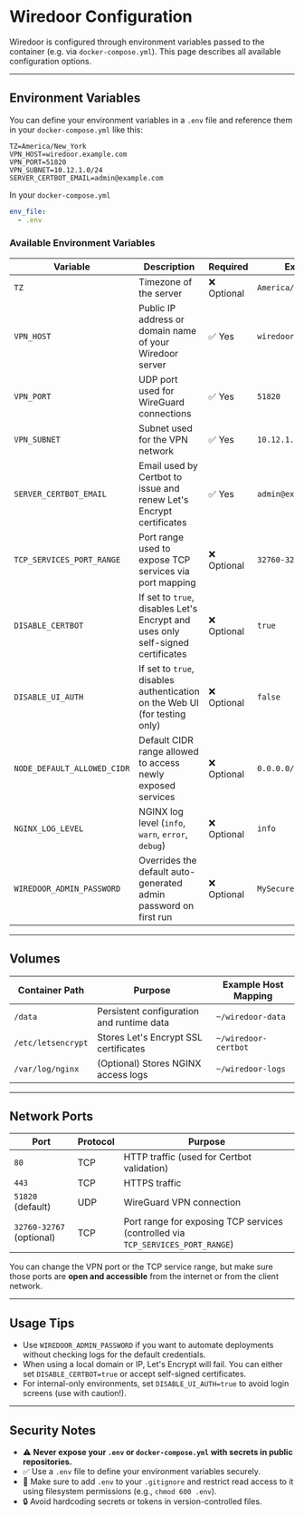 # Wiredoor Configuration

Wiredoor is configured through environment variables passed to the container (e.g. via `docker-compose.yml`).
This page describes all available configuration options.

---

## Environment Variables

You can define your environment variables in a `.env` file and reference them in your `docker-compose.yml` like this:

```dotenv
TZ=America/New_York
VPN_HOST=wiredoor.example.com
VPN_PORT=51820
VPN_SUBNET=10.12.1.0/24
SERVER_CERTBOT_EMAIL=admin@example.com
```

In your `docker-compose.yml`

```yaml filename="docker-compose.yml" copy
env_file:
  - .env
```


### Available Environment Variables

| Variable | Description | Required | Example |
|----------|-------------|----------|---------|
| `TZ` | Timezone of the server |  ❌ Optional | `America/New_York` |
| `VPN_HOST` | Public IP address or domain name of your Wiredoor server | ✅ Yes | `wiredoor.example.com` |
| `VPN_PORT` | UDP port used for WireGuard connections | ✅ Yes | `51820` |
| `VPN_SUBNET` | Subnet used for the VPN network | ✅ Yes | `10.12.1.0/24` |
| `SERVER_CERTBOT_EMAIL` | Email used by Certbot to issue and renew Let's Encrypt certificates | ✅ Yes | `admin@example.com` |
| `TCP_SERVICES_PORT_RANGE` | Port range used to expose TCP services via port mapping | ❌ Optional | `32760-32767` |
| `DISABLE_CERTBOT` | If set to `true`, disables Let's Encrypt and uses only self-signed certificates | ❌ Optional | `true` |
| `DISABLE_UI_AUTH` | If set to `true`, disables authentication on the Web UI (for testing only) | ❌ Optional | `false` |
| `NODE_DEFAULT_ALLOWED_CIDR` | Default CIDR range allowed to access newly exposed services | ❌ Optional | `0.0.0.0/0` |
| `NGINX_LOG_LEVEL` | NGINX log level (`info`, `warn`, `error`, `debug`) | ❌ Optional | `info` |
| `WIREDOOR_ADMIN_PASSWORD` | Overrides the default auto-generated admin password on first run | ❌ Optional | `MySecurePassword123!` |

---

## Volumes

| Container Path | Purpose | Example Host Mapping |
|----------------|---------|----------------------|
| `/data` | Persistent configuration and runtime data | `~/wiredoor-data` |
| `/etc/letsencrypt` | Stores Let's Encrypt SSL certificates | `~/wiredoor-certbot` |
| `/var/log/nginx` | (Optional) Stores NGINX access logs | `~/wiredoor-logs` |

---

## Network Ports

| Port | Protocol | Purpose |
|------|----------|---------|
| `80` | TCP | HTTP traffic (used for Certbot validation) |
| `443` | TCP | HTTPS traffic |
| `51820` (default) | UDP | WireGuard VPN connection |
| `32760-32767` (optional) | TCP | Port range for exposing TCP services (controlled via `TCP_SERVICES_PORT_RANGE`) |

You can change the VPN port or the TCP service range, but make sure those ports are **open and accessible** from the internet or from the client network.

---

## Usage Tips

- Use `WIREDOOR_ADMIN_PASSWORD` if you want to automate deployments without checking logs for the default credentials.
- When using a local domain or IP, Let's Encrypt will fail. You can either set `DISABLE_CERTBOT=true` or accept self-signed certificates.
- For internal-only environments, set `DISABLE_UI_AUTH=true` to avoid login screens (use with caution!).

---

## Security Notes

- ⚠️ **Never expose your `.env` or `docker-compose.yml` with secrets in public repositories.**
- ✅ Use a `.env` file to define your environment variables securely.
- 📁 Make sure to add `.env` to your `.gitignore` and restrict read access to it using filesystem permissions (e.g., `chmod 600 .env`).
- 🔒 Avoid hardcoding secrets or tokens in version-controlled files.
